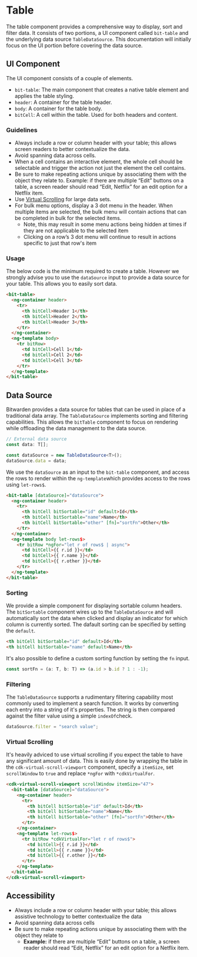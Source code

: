 

<Meta of={stories} />

# Table

The table component provides a comprehensive way to display, sort and filter data. It consists of
two portions, a UI component called `bit-table` and the underlying data source `TableDataSource`.
This documentation will initially focus on the UI portion before covering the data source.

<Primary />

<Controls />

## UI Component

The UI component consists of a couple of elements.

- `bit-table`: The main component that creates a native table element and applies the table styling.
- `header`: A container for the table header.
- `body`: A container for the table body.
- `bitCell`: A cell within the table. Used for both headers and content.

### Guidelines

- Always include a row or column header with your table; this allows screen readers to better
  contextualize the data.
- Avoid spanning data across cells.
- When a cell contains an interactive element, the whole cell should be selectable and trigger the
  action not just the element the cell contains.
- Be sure to make repeating actions unique by associating them with the object they relate to.
  Example: if there are multiple “Edit” buttons on a table, a screen reader should read “Edit,
  Netflix” for an edit option for a Netflix item.
- Use [Virtual Scrolling](#virtual-scrolling) for large data sets.
- For bulk menu options, display a 3 dot menu in the header. When multiple items are selected, the
  bulk menu will contain actions that can be completed in bulk for the selected items.
  - Note, this may result in some menu actions being hidden at times if they are not applicable to
    the selected item
  - Clicking on a row’s 3 dot menu will continue to result in actions specific to just that row's
    item

### Usage

The below code is the minimum required to create a table. However we strongly advise you to use the
`dataSource` input to provide a data source for your table. This allows you to easily sort data.

```html
<bit-table>
  <ng-container header>
    <tr>
      <th bitCell>Header 1</th>
      <th bitCell>Header 2</th>
      <th bitCell>Header 3</th>
    </tr>
  </ng-container>
  <ng-template body>
    <tr bitRow>
      <td bitCell>Cell 1</td>
      <td bitCell>Cell 2</td>
      <td bitCell>Cell 3</td>
    </tr>
  </ng-template>
</bit-table>
```

## Data Source

Bitwarden provides a data source for tables that can be used in place of a traditional data array.
The `TableDataSource` implements sorting and filtering capabilities. This allows the `bitTable`
component to focus on rendering while offloading the data management to the data source.

```ts
// External data source
const data: T[];

const dataSource = new TableDataSource<T>();
dataSource.data = data;
```

We use the `dataSource` as an input to the `bit-table` component, and access the rows to render
within the `ng-template`which provides access to the rows using `let-rows$`.

```html
<bit-table [dataSource]="dataSource">
  <ng-container header>
    <tr>
      <th bitCell bitSortable="id" default>Id</th>
      <th bitCell bitSortable="name">Name</th>
      <th bitCell bitSortable="other" [fn]="sortFn">Other</th>
    </tr>
  </ng-container>
  <ng-template body let-rows$>
    <tr bitRow *ngFor="let r of rows$ | async">
      <td bitCell>{{ r.id }}</td>
      <td bitCell>{{ r.name }}</td>
      <td bitCell>{{ r.other }}</td>
    </tr>
  </ng-template>
</bit-table>
```

### Sorting

We provide a simple component for displaying sortable column headers. The `bitSortable` component
wires up to the `TableDataSource` and will automatically sort the data when clicked and display an
indicator for which column is currently sorted. The dafault sorting can be specified by setting the
`default`.

```html
<th bitCell bitSortable="id" default>Id</th>
<th bitCell bitSortable="name" default>Name</th>
```

It's also possible to define a custom sorting function by setting the `fn` input.

```ts
const sortFn = (a: T, b: T) => (a.id > b.id ? 1 : -1);
```

### Filtering

The `TableDataSource` supports a rudimentary filtering capability most commonly used to implement a
search function. It works by converting each entry into a string of it's properties. The string is
then compared against the filter value using a simple `indexOf`check.

```ts
dataSource.filter = "search value";
```

### Virtual Scrolling

It's heavily adviced to use virtual scrolling if you expect the table to have any significant amount
of data. This is easily done by wrapping the table in the `cdk-virtual-scroll-viewport` component,
specify a `itemSize`, set `scrollWindow` to `true` and replace `*ngFor` with `*cdkVirtualFor`.

```html
<cdk-virtual-scroll-viewport scrollWindow itemSize="47">
  <bit-table [dataSource]="dataSource">
    <ng-container header>
      <tr>
        <th bitCell bitSortable="id" default>Id</th>
        <th bitCell bitSortable="name">Name</th>
        <th bitCell bitSortable="other" [fn]="sortFn">Other</th>
      </tr>
    </ng-container>
    <ng-template let-rows$>
      <tr bitRow *cdkVirtualFor="let r of rows$">
        <td bitCell>{{ r.id }}</td>
        <td bitCell>{{ r.name }}</td>
        <td bitCell>{{ r.other }}</td>
      </tr>
    </ng-template>
  </bit-table>
</cdk-virtual-scroll-viewport>
```

## Accessibility

- Always include a row or column header with your table; this allows assistive technology to better
  contextualize the data
- Avoid spanning data across cells
- Be sure to make repeating actions unique by associating them with the object they relate to
  - **Example:** if there are multiple “Edit” buttons on a table, a screen reader should read “Edit,
    Netflix” for an edit option for a Netflix item.
